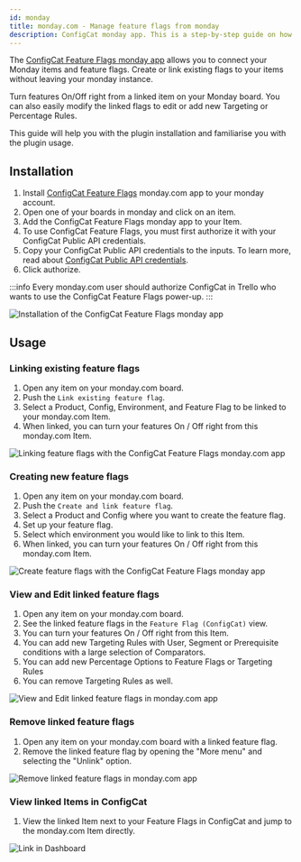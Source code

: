 ```yaml
---
id: monday
title: monday.com - Manage feature flags from monday
description: ConfigCat monday app. This is a step-by-step guide on how to connect and manage feature flags from monday.com boards and items.
---
```


The <a href="https://monday.com/marketplace/10000079" target="_blank">ConfigCat Feature Flags monday app</a> allows you to connect your Monday items and feature flags. Create or link existing flags to your items without leaving your monday instance.

Turn features On/Off right from a linked item on your Monday board. You can also easily modify the linked flags to edit or add new Targeting or Percentage Rules.

This guide will help you with the plugin installation and familiarise you with the plugin usage.

## Installation

1. Install <a href="https://monday.com/marketplace/10000079" target="_blank">ConfigCat Feature Flags</a> monday.com app to your monday account.
2. Open one of your boards in monday and click on an item.
3. Add the ConfigCat Feature Flags monday app to your Item.
4. To use ConfigCat Feature Flags, you must first authorize it with your ConfigCat Public API credentials.
5. Copy your ConfigCat Public API credentials to the inputs. To learn more, read about <a href="https://app.configcat.com/my-account/public-api-credentials" target="_blank">ConfigCat Public API credentials</a>.
6. Click authorize.

:::info
Every monday.com user should authorize ConfigCat in Trello who wants to use the ConfigCat Feature Flags power-up.
:::

<img src="/docs/assets/monday/monday_auth.gif" className="zoomable" alt="Installation of the ConfigCat Feature Flags monday app" />

## Usage

### Linking existing feature flags

1. Open any item on your monday.com board.
2. Push the `Link existing feature flag`.
3. Select a Product, Config, Environment, and Feature Flag to be linked to your monday.com Item.
4. When linked, you can turn your features On / Off right from this monday.com Item.

<img src="/docs/assets/monday/monday_link.gif" className="zoomable" alt="Linking feature flags with the ConfigCat Feature Flags monday.com app" />

### Creating new feature flags

1. Open any item on your monday.com board.
2. Push the `Create and link feature flag`.
3. Select a Product and Config where you want to create the feature flag.
4. Set up your feature flag.
5. Select which environment you would like to link to this Item.
6. When linked, you can turn your features On / Off right from this monday.com Item.

<img src="/docs/assets/monday/monday_create.gif" className="zoomable" alt="Create feature flags with the ConfigCat Feature Flags monday app" />

### View and Edit linked feature flags

1. Open any item on your monday.com board.
2. See the linked feature flags in the `Feature Flag (ConfigCat)` view.
3. You can turn your features On / Off right from this Item.
4. You can add new Targeting Rules with User, Segment or Prerequisite conditions with a large selection of Comparators.
5. You can add new Percentage Options to Feature Flags or Targeting Rules
6. You can remove Targeting Rules as well.

<img src="/docs/assets/monday/edit_ff.gif" className="zoomable" alt="View and Edit linked feature flags in monday.com app" />

### Remove linked feature flags

1. Open any item on your monday.com board with a linked feature flag.
2. Remove the linked feature flag by opening the "More menu" and selecting the "Unlink" option.

<img src="/docs/assets/monday/remove_ff.gif" className="zoomable" alt="Remove linked feature flags in monday.com app" />

### View linked Items in ConfigCat

1. View the linked Item next to your Feature Flags in ConfigCat and jump to the monday.com Item directly.

<img src="/docs/assets/monday/open_from_dashboard.gif" className="zoomable" alt="Link in Dashboard" />
